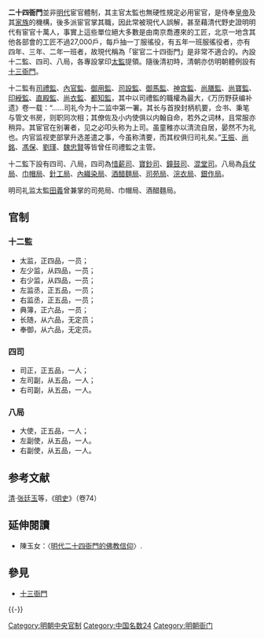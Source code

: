 '''二十四衙門'''並非[[明代|明代]]宦官體制，其主官太監也無硬性規定必用宦官，是侍奉[[皇帝|皇帝]]及其[[家族|家族]]的機構，後多派宦官掌其職，因此常被現代人誤解，甚至藉清代野史證明明代有宦官十萬人，事實上這些單位絕大多數是由南京喬遷來的工匠，北京一地含其他各部會的工匠不過27,000戶，每戶抽一丁服徭役，有五年一班服徭役者，亦有四年、三年、二年一班者，故現代稱為「宦官二十四衙門」是非常不適合的。內設十二監、四司、八局，各專設掌印[[太監|太監]]提領。隨後清初時，清朝亦仿明朝體例設有[[十三衙門|十三衙門]]。

十二監有[[司禮監|司禮監]]、[[內官監|內官監]]、[[御用監|御用監]]、[[司設監|司設監]]、[[御馬監|御馬監]]、[[神宫監|神宫監]]、[[尚膳監|尚膳監]]、[[尚寶監|尚寶監]]、[[印綬監|印綬監]]、[[直殿監|直殿監]]、[[尚衣監|尚衣監]]、[[都知監|都知監]]，其中以司禮監的職權為最大，《万历野获编补遗》卷一载：“……司礼今为十二监中第一署。其长与首揆封柄机要，佥书、秉笔与管文书房，则职同次相；其僚佐及小内使俱以内翰自命，若外之词林，且常服亦稍异。其宦官在别署者，见之必叩头称为上司。虽童稚亦以清流自居，晏然不为礼也。内官监视吏部掌升选差遣之事，今虽称清要，而其权俱归司礼矣。”[[王振|王振]]、[[尚銘|尚銘]]、[[馮保|馮保]]、[[劉瑾|劉瑾]]、[[魏忠賢|魏忠賢]]等皆曾任司禮監之主管。

十二監下設有四司、八局，四司為[[惜薪司|惜薪司]]、[[寶鈔司|寶鈔司]]、[[鐘鼓司|鐘鼓司]]、[[混堂司|混堂司]]。八局為[[兵仗局|兵仗局]]、[[巾帽局|巾帽局]]、[[針工局|針工局]]、[[內織染局|內織染局]]、[[酒醋麵局|酒醋麵局]]、[[司苑局|司苑局]]、[[浣衣局|浣衣局]]、[[銀作局|銀作局]]。

明司礼监太監[[田義|田義]]曾兼掌的司苑局、巾帽局、酒醋麵局。

== 官制 ==

===十二監===
*太监，正四品，一员；
*左少监，从四品，一员；
*右少监，从四品，一员；
*左监丞，正五品，一员；
*右监丞，正五品，一员；
*典簿，正六品，一员；
*长随，从六品，无定员；
*奉御，从六品，无定员。

===四司===
*司正，正五品，一人；
*左司副，从五品，一人；
*右司副，从五品，一人。

===八局===
*大使，正五品，一人；
*左副使，从五品，一人。
*右副使，从五品，一人。

== 参考文献 ==
{{Reflist}}
[[清|清]]·[[张廷玉|张廷玉]]等，《[[明史|明史]]》（卷74）

== 延伸閱讀 ==
* 陳玉女：〈[http://www.his.ncku.edu.tw/chinese/uploadeds/257.pdf 明代二十四衙門的佛教信仰]{{Wayback|url=http://www.his.ncku.edu.tw/chinese/uploadeds/257.pdf |date=20160624035350 }}〉.

== 參見 ==
* [[十三衙門|十三衙門]]

{{-}}
{{明朝中央官制|内}}
{{二十四衙門}}

[[Category:明朝中央官制|Category:明朝中央官制]]
[[Category:中国名数24|Category:中国名数24]]
[[Category:明朝衙门|Category:明朝衙门]]